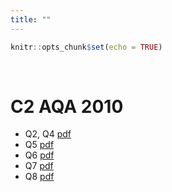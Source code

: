 ```yaml
---
title: ""
---
```


```r
knitr::opts_chunk$set(echo = TRUE)
```

<br>

# C2 AQA 2010

* Q2, Q4 <a href="pdfs/BM/q2_q4_2010_C2.pdf">pdf</a>
* Q5 <a href="pdfs/BM/q5_2010_C2.pdf">pdf</a>
* Q6 <a href="pdfs/BM/q6_2010_C2.pdf">pdf</a>
* Q7 <a href="pdfs/BM/q7_2010_C2.pdf">pdf</a>
* Q8 <a href="pdfs/BM/q8_2010_C2.pdf">pdf</a>
